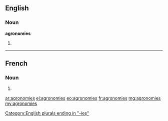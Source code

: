 ==English==

===Noun===
'''agronomies'''

# {{plural of|agronomy}}

[[Category:English plurals ending in "-ies"]]

----

==French==

===Noun===
{{head|fr|g=f-p}}

# {{plural of|agronomie|lang=fr}}

[[ar:agronomies]]
[[el:agronomies]]
[[eo:agronomies]]
[[fr:agronomies]]
[[mg:agronomies]]
[[my:agronomies]]